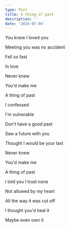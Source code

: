 ```yaml
---
type: Post
title: A thing of past
description: ''
date: '2024-07-04'
---
```

You knew I loved you


Meeting you was no accident


Fell so fast


In love


Never knew


You'd make me


A thing of past


I confessed


I'm vulnerable


Don't have a good past


Saw a future with you


Thought I would be your last


Never knew


You'd make me


A thing of past


I told you I trust none


Not allowed by my heart


All the way it was cut off


I thought you'd heal it


Maybe even own it

